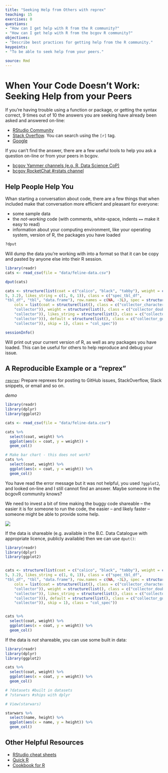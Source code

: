 ```yaml
---
title: "Seeking Help from Others with reprex"
teaching: 15
exercises: 0
questions:
- "How can I get help with R from the R community?"
- "How can I get help with R from the bcgov R community?"
objectives:
- "Describe best practices for getting help from the R community."
keypoints:
- "To be able to seek help from your peers."

source: Rmd
---
```


# When Your Code Doesn't Work: Seeking Help from your Peers

If you're having trouble using a function or package, or getting the syntax correct, 9 times out of 10 the answers you are seeking have already been asked and answered on-line:

- [RStudio Community](https://community.rstudio.com/)
- [Stack Overflow](http://stackoverflow.com/). You can search using
the `[r]` tag.
- [Google](https://www.google.ca/)

If you can't find the answer, there are a few useful tools to
help you ask a question on-line or from your peers in bcgov.

- [bcgov Yammer channels (e.g. R, Data Science CoP)](https://www.yammer.com/gov.bc.ca)
- [bcgov RocketChat #rstats channel](https://developer.gov.bc.ca/Community-and-Events/Steps-to-join-Pathfinder-Rocket.Chat#1-how-to-register-for-rocketchat)


## Help People Help You

Whan starting a conversation about code, there are a few things that when included make that conversation more efficient and pleasant for everyone:

- some sample data
- the _not-working_ code (with comments, white-space, indents `==` make it easy to read)
- information about your computing environment, like your operating system, version of R, the packages you have loaded


```r
?dput
```

Will dump the data you're working with into a format so that it can
be copy and pasted by anyone else into their R session.

```r
library(readr)
cats <- read_csv(file = "data/feline-data.csv")

dput(cats)

cats <- structure(list(coat = c("calico", "black", "tabby"), weight = c(2.1, 
5, 3.2), likes_string = c(1, 0, 1)), class = c("spec_tbl_df", 
"tbl_df", "tbl", "data.frame"), row.names = c(NA, -3L), spec = structure(list(
    cols = list(coat = structure(list(), class = c("collector_character", 
    "collector")), weight = structure(list(), class = c("collector_double", 
    "collector")), likes_string = structure(list(), class = c("collector_double", 
    "collector"))), default = structure(list(), class = c("collector_guess", 
    "collector")), skip = 1), class = "col_spec"))
```

```r
sessionInfo()
```

Will print out your current version of R, as well as any packages you
have loaded. This can be useful for others to help reproduce and debug
your issue.


## A Reproducible Example or a "reprex"

[`reprex`](https://reprex.tidyverse.org/index.html): Prepare reprexes for posting to GitHub issues, StackOverflow, Slack snippets, or email and so on.

_demo_

```r
library(readr)
library(dplyr)
library(ggplot2)

cats <- read_csv(file = "data/feline-data.csv")

cats %>% 
  select(coat, weight) %>% 
  ggplot(aes(x = coat, y = weight)) +  
  geom_col()

# Make bar chart - this does not work?
cats %>% 
  select(coat, weight) %>% 
  ggplot(aes(x = coat, y = weight)) %>%   
  geom_col()
```

You have read the error message but it was not helpful, you used `?ggplot2`, and looked on-line and I still cannot find an answer. Maybe someone in the bcgovR community knows? 

We need to invest a bit of time making the buggy code shareable -- the easier it is for someone to run the code, the easier -- and likely faster -- someone might be able to provide some help. 

![](fig/help-me-help-you.png)

If the data is shareable (e.g. available in the B.C. Data Catalogue with appropriate licence, publicly available) then we can use `dput()`:

```r
library(readr)
library(dplyr)
library(ggplot2)


cats <- structure(list(coat = c("calico", "black", "tabby"), weight = c(2.1, 
5, 3.2), likes_string = c(1, 0, 1)), class = c("spec_tbl_df", 
"tbl_df", "tbl", "data.frame"), row.names = c(NA, -3L), spec = structure(list(
    cols = list(coat = structure(list(), class = c("collector_character", 
    "collector")), weight = structure(list(), class = c("collector_double", 
    "collector")), likes_string = structure(list(), class = c("collector_double", 
    "collector"))), default = structure(list(), class = c("collector_guess", 
    "collector")), skip = 1), class = "col_spec"))


cats %>% 
  select(coat, weight) %>% 
  ggplot(aes(x = coat, y = weight)) %>%  
  geom_col()
```


If the data is _*not*_ shareable, you can use some built in data:

```r
library(readr)
library(dplyr)
library(ggplot2)

cats %>% 
  select(coat, weight) %>% 
  ggplot(aes(x = coat, y = weight)) %>%  
  geom_col()

# ?datasets #built in datasets
# ?starwars #ships with dplyr

# View(starwars)

starwars %>% 
  select(name, height) %>% 
  ggplot(aes(x = name, y = height)) %>%  
  geom_col()

```



## Other Helpful Resources

* [RStudio cheat sheets](http://www.rstudio.com/resources/cheatsheets/)
* [Quick R](http://www.statmethods.net/)
* [Cookbook for R](http://www.cookbook-r.com/)

